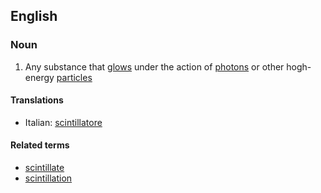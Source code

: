 ==English==

===Noun===
{{wikipedia}}
{{en-noun}}

#{{physics}} Any substance that [[glow]]s under the action of [[photon]]s or other hogh-energy [[particle]]s

====Translations====
{{top}}
*Italian: [[scintillatore]] {{m}}
{{mid}}

{{bottom}}

====Related terms====
*[[scintillate]]
*[[scintillation]]